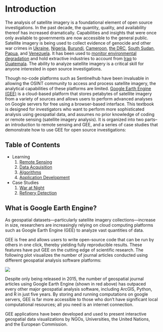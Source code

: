 # Introduction {.unnumbered}

The analysis of satellite imagery is a foundational element of open source investigations. In the past decade, the quantity, quality, and availability thereof has increased dramatically. Capabilities and insights that were once only available to governments are now accessible to the general public. Satellite imagery is being used to collect evidence of genocide and other war crimes in [Ukraine](https://www.nbcnews.com/science/science-news/ukraine-satellites-war-crimes-rcna26291), [Nigeria](https://www.amnesty.org/en/latest/news/2016/04/nigeria-military-cover-up-of-mass-slaughter-at-zaria-exposed/), [Burundi](https://www.amnesty.org/en/latest/news/2016/01/burundi-satellite-evidence-supports-witness-accounts-of-mass-graves/), [Cameroon](https://www.amnesty.org/en/latest/news/2021/07/cameroon-satellite-images-reveal-devastation-in-anglophone-regions-2/), [the DRC](https://www.aaas.org/resources/satellite-imagery-assessment-forced-relocations-near-luiswishi-mine), [South Sudan](https://gsp.yale.edu/case-studies/sudan/maps-satellite-images/other-darfur-satellite-imagery), [Papua](https://gsp.yale.edu/resources/maps-satellite-images/papua), and [Venezuela](https://www.hrw.org/report/2016/04/04/unchecked-power/police-and-military-raids-low-income-and-immigrant-communities). It has been used to [monitor environmental degradation](https://www.theguardian.com/environment/2016/mar/02/new-satellite-mapping-a-game-changer-against-illegal-logging) and hold extractive industries to account from [Iraq](https://www.bellingcat.com/resources/2021/04/15/what-oil-satellite-technology-and-iraq-can-tell-us-about-pollution/) to [Guatemala](https://www.planet.com/pulse/the-observatory-of-extractive-industries-oie-shines-a-light-on-the-mining-industry-using-planets-satellite-data/). The ability to analyze satellite imagery is a critical skill for anyone interested in open source investigations.

Though no-code platforms such as Sentinelhub have been invaluable in allowing the OSINT community to access and process satellite imagery, the analytical capabilities of these platforms are limited. [Google Earth Engine (GEE)](https://earthengine.google.com/#intro) is a cloud-based platform that stores petabytes of satellite imagery from a variety of sources and allows users to perform advanced analyses on Google servers for free using a browser-based interface. This textbook is designed for investigators who want to perform more sophisticated analysis using geospatial data, and assumes no prior knowledge of coding or remote sensing (satellite imagery analysis). It is organized into two parts-- an introduction to remote sensing and GEE, and a series of case studies that demonstrate how to use GEE for open source investigations:

## Table of Contents
- Learning
    1. [Remote Sensing](ch1.qmd)
    2. [Data Acquisition](ch2.qmd)
    3. [Algorithms](ch3.qmd)
    4. [Application Development](ch4.qmd)
- Case Studies
    1. [War at Night](SyriaNTL.qmd)
    2. [Refinery Detection](RojavaRefineries.qmd)

## What is Google Earth Engine?

As geospatial datasets—particularly satellite imagery collections—increase in size, researchers are increasingly relying on cloud computing platforms such as Google Earth Engine (GEE) to analyze vast quantities of data. 

GEE is free and allows users to write open-source code that can be run by others in one click, thereby yielding fully reproducible results. These features have put GEE on the cutting edge of scientific research. The following plot visualizes the number of journal articles conducted using different geospatial analysis software platforms:

![](../images/WoS%20Articles.png)

Despite only being released in 2015, the number of geospatial journal articles using Google Earth Engine (shown in red above) has outpaced every other major geospatial analysis software, including ArcGIS, Python, and R in just five years. By storing and running computations on google servers, GEE is far more accessible to those who don’t have significant local computational resources; all you need is an internet connection. 

GEE applications have been developed and used to present interactive geospatial data visualizations by NGOs, Universities, the United Nations, and the European Commission. 